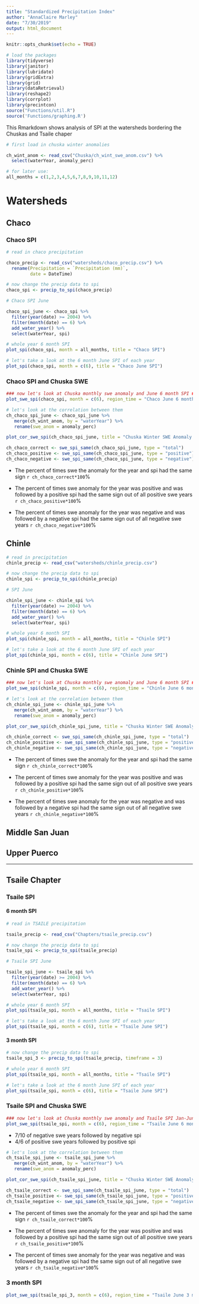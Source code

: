 ```yaml
---
title: "Standardized Precipitation Index"
author: "AnnaClaire Marley"
date: "7/30/2019"
output: html_document
---
```


```r
knitr::opts_chunk$set(echo = TRUE)
```

```r
# load the packages
library(tidyverse)
library(janitor)
library(lubridate)
library(gridExtra)
library(grid)
library(dataRetrieval)
library(reshape2)
library(corrplot)
library(precintcon)
source("Functions/util.R")
source('Functions/graphing.R')
```

This Rmarkdown shows analysis of SPI at the watersheds bordering the Chuskas and Tsaile chaper

```r
# first load in chuska winter anomalies

ch_wint_anom <- read_csv("Chuska/ch_wint_swe_anom.csv") %>% 
  select(waterYear, anomaly_perc)

# for later use:
all_months = c(1,2,3,4,5,6,7,8,9,10,11,12)

```

# Watersheds

## Chaco

### Chaco SPI

```r
# read in chaco precipitation

chaco_precip <- read_csv("watersheds/chaco_precip.csv") %>% 
  rename(Precipitation = `Precipitation (mm)`,
         date = DateTime)

# now change the precip data to spi
chaco_spi <- precip_to_spi(chaco_precip)

# Chaco SPI June

chaco_spi_june <- chaco_spi %>% 
  filter(year(date) >= 2004) %>% 
  filter(month(date) == 6) %>% 
  add_water_year() %>% 
  select(waterYear, spi)

```

```r

# whole year 6 month SPI
plot_spi(chaco_spi, month = all_months, title = "Chaco SPI")

# let's take a look at the 6 month June SPI of each year
plot_spi(chaco_spi, month = c(6), title = "Chaco June SPI")

```


### Chaco SPI and Chuska SWE

```r
### now let's look at Chuska monthly swe anomaly and June 6 month SPI ###
plot_swe_spi(chaco_spi, month = c(6), region_time = "Chaco June 6 month")

```


```r

# let's look at the correlation between them 
ch_chaco_spi_june <- chaco_spi_june %>% 
   merge(ch_wint_anom, by = "waterYear") %>% 
   rename(swe_anom = anomaly_perc)

plot_cor_swe_spi(ch_chaco_spi_june, title = "Chuska Winter SWE Anomaly and Chinle Jan-June SPI")

ch_chaco_correct <- swe_spi_same(ch_chaco_spi_june, type = "total")
ch_chaco_positive <- swe_spi_same(ch_chaco_spi_june, type = "positive")
ch_chaco_negative <- swe_spi_same(ch_chaco_spi_june, type = "negative")

```

- The percent of times swe the anomaly for the year and spi had the same sign `r ch_chaco_correct*100`%

- The percent of times swe anomaly for the year was positive and was followed by a positive spi had the same sign out of all positive swe years `r ch_chaco_positive*100`%

- The percent of times swe anomaly for the year was negative and was followed by a negative spi had the same sign out of all negative swe years `r ch_chaco_negative*100`%

## Chinle

```r
# read in precipitation
chinle_precip <- read_csv("watersheds/chinle_precip.csv") 

# now change the precip data to spi
chinle_spi <- precip_to_spi(chinle_precip)

# SPI June

chinle_spi_june <- chinle_spi %>% 
  filter(year(date) >= 2004) %>% 
  filter(month(date) == 6) %>% 
  add_water_year() %>% 
  select(waterYear, spi)

```


```r

# whole year 6 month SPI
plot_spi(chinle_spi, month = all_months, title = "Chinle SPI")

# let's take a look at the 6 month June SPI of each year
plot_spi(chinle_spi, month = c(6), title = "Chinle June SPI")

```


### Chinle SPI and Chuska SWE

```r
### now let's look at Chuska monthly swe anomaly and June 6 month SPI ###
plot_swe_spi(chinle_spi, month = c(6), region_time = "Chinle June 6 month")

```


```r

# let's look at the correlation between them 
ch_chinle_spi_june <- chinle_spi_june %>% 
   merge(ch_wint_anom, by = "waterYear") %>% 
   rename(swe_anom = anomaly_perc)

plot_cor_swe_spi(ch_chinle_spi_june, title = "Chuska Winter SWE Anomaly and Chinle Jan-June SPI")

ch_chinle_correct <- swe_spi_same(ch_chinle_spi_june, type = "total")
ch_chinle_positive <- swe_spi_same(ch_chinle_spi_june, type = "positive")
ch_chinle_negative <- swe_spi_same(ch_chinle_spi_june, type = "negative")

```

- The percent of times swe the anomaly for the year and spi had the same sign `r ch_chinle_correct*100`%

- The percent of times swe anomaly for the year was positive and was followed by a positive spi had the same sign out of all positive swe years `r ch_chinle_positive*100`%

- The percent of times swe anomaly for the year was negative and was followed by a negative spi had the same sign out of all negative swe years `r ch_chinle_negative*100`%


## Middle San Juan

## Upper  Puerco


----------------

## Tsaile Chapter

### Tsaile SPI

#### 6 month SPI
```r
# read in TSAILE precipitation

tsaile_precip <- read_csv("Chapters/tsaile_precip.csv")

# now change the precip data to spi
tsaile_spi <- precip_to_spi(tsaile_precip)

# Tsaile SPI June

tsaile_spi_june <- tsaile_spi %>% 
  filter(year(date) >= 2004) %>% 
  filter(month(date) == 6) %>% 
  add_water_year() %>% 
  select(waterYear, spi)

```

```r

# whole year 6 month SPI
plot_spi(tsaile_spi, month = all_months, title = "Tsaile SPI")

# let's take a look at the 6 month June SPI of each year
plot_spi(tsaile_spi, month = c(6), title = "Tsaile June SPI")

```

#### 3 month SPI
```r

# now change the precip data to spi
tsaile_spi_3 <- precip_to_spi(tsaile_precip, timeframe = 3)

```

```r


# whole year 6 month SPI
plot_spi(tsaile_spi, month = all_months, title = "Tsaile SPI")

# let's take a look at the 6 month June SPI of each year
plot_spi(tsaile_spi, month = c(6), title = "Tsaile June SPI")

```


### Tsaile SPI and Chuska SWE

```r
### now let's look at Chuska monthly swe anomaly and Tsaile SPI Jan-June ###
plot_swe_spi(tsaile_spi, month = c(6), region_time = "Tsaile June 6 month")

```

- 7/10 of negative swe years followed by negative spi
- 4/6 of positive swe years followed by positive spi 

```r

# let's look at the correlation between them 
ch_tsaile_spi_june <- tsaile_spi_june %>% 
   merge(ch_wint_anom, by = "waterYear") %>% 
   rename(swe_anom = anomaly_perc)

plot_cor_swe_spi(ch_tsaile_spi_june, title = "Chuska Winter SWE Anomaly and Tsaile Jan-June SPI")

ch_tsaile_correct <- swe_spi_same(ch_tsaile_spi_june, type = "total")
ch_tsaile_positive <- swe_spi_same(ch_tsaile_spi_june, type = "positive")
ch_tsaile_negative <- swe_spi_same(ch_tsaile_spi_june, type = "negative")

```

- The percent of times swe the anomaly for the year and spi had the same sign `r ch_tsaile_correct*100`%

- The percent of times swe anomaly for the year was positive and was followed by a positive spi had the same sign out of all positive swe years `r ch_tsaile_positive*100`%

- The percent of times swe anomaly for the year was negative and was followed by a negative spi had the same sign out of all negative swe years `r ch_tsaile_negative*100`%

### 3 month SPI
```r

plot_swe_spi(tsaile_spi_3, month = c(6), region_time = "Tsaile June 3 month")
```

